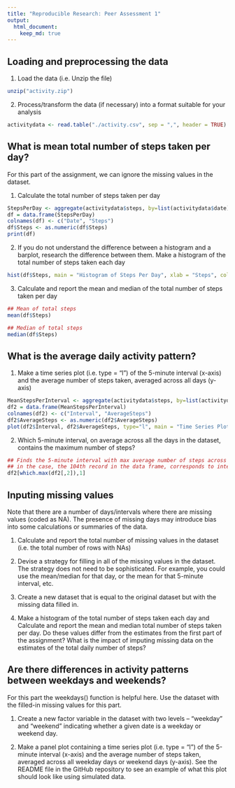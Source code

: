 ```yaml
---
title: "Reproducible Research: Peer Assessment 1"
output: 
  html_document:
    keep_md: true
---
```



## Loading and preprocessing the data

1. Load the data (i.e. Unzip the file)

```r
unzip("activity.zip")
```

2. Process/transform the data (if necessary) into a format suitable for your analysis
```r
activitydata <- read.table("./activity.csv", sep = ",", header = TRUE)
```

## What is mean total number of steps taken per day?

For this part of the assignment, we can ignore the missing values in the dataset.

1. Calculate the total number of steps taken per day

```r
StepsPerDay <- aggregate(activitydata$steps, by=list(activitydata$date), FUN=sum, na.rm=TRUE)
df = data.frame(StepsPerDay)
colnames(df) <- c("Date", "Steps")
df$Steps <- as.numeric(df$Steps)
print(df)
```

2. If you do not understand the difference between a histogram and a barplot, research the difference between them. Make a histogram of the total number of steps taken each day

```r
hist(df$Steps, main = "Histogram of Steps Per Day", xlab = "Steps", col = "red")
```

3. Calculate and report the mean and median of the total number of steps taken per day

```r
## Mean of total steps
mean(df$Steps)

## Median of total steps
median(df$Steps)
```

## What is the average daily activity pattern?

1. Make a time series plot (i.e. type = "l") of the 5-minute interval (x-axis) and the average number of steps taken, averaged across all days (y-axis)

```r
MeanStepsPerInterval <- aggregate(activitydata$steps, by=list(activitydata$interval), FUN=mean, na.rm=TRUE)
df2 = data.frame(MeanStepsPerInterval)
colnames(df2) <- c("Interval", "AverageSteps")
df2$AverageSteps <- as.numeric(df2$AverageSteps)
plot(df2$Interval, df2$AverageSteps, type="l", main = "Time Series Plot", xlab="5-Minute Interval", ylab="Average Number of Steps")
```

2. Which 5-minute interval, on average across all the days in the dataset, contains the maximum number of steps?

```r
## Finds the 5-minute interval with max average number of steps across all days
## in the case, the 104th record in the data frame, corresponds to interval 835
df2[which.max(df2[,2]),1]
```

## Inputing missing values

Note that there are a number of days/intervals where there are missing values (coded as NA). The presence of missing days may introduce bias into some calculations or summaries of the data.

1. Calculate and report the total number of missing values in the dataset (i.e. the total number of rows with NAs)

2. Devise a strategy for filling in all of the missing values in the dataset. The strategy does not need to be sophisticated. For example, you could use the mean/median for that day, or the mean for that 5-minute interval, etc.

3. Create a new dataset that is equal to the original dataset but with the missing data filled in.

4. Make a histogram of the total number of steps taken each day and Calculate and report the mean and median total number of steps taken per day. Do these values differ from the estimates from the first part of the assignment? What is the impact of imputing missing data on the estimates of the total daily number of steps?

## Are there differences in activity patterns between weekdays and weekends?

For this part the weekdays() function is helpful here. Use the dataset with the filled-in missing values for this part.

1. Create a new factor variable in the dataset with two levels – “weekday” and “weekend” indicating whether a given date is a weekday or weekend day.

2. Make a panel plot containing a time series plot (i.e. type = "l") of the 5-minute interval (x-axis) and the average number of steps taken, averaged across all weekday days or weekend days (y-axis). See the README file in the GitHub repository to see an example of what this plot should look like using simulated data.

